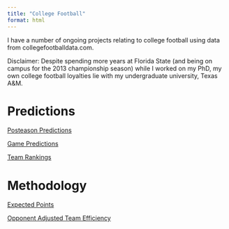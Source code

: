 ```yaml
---
title: "College Football"
format: html
---
```


I have a number of ongoing projects relating to college football using data from collegefootballdata.com.

Disclaimer: Despite spending more years at Florida State (and being on campus for the 2013 championship season) while I worked on my PhD, my own college football loyalties lie with my undergraduate university, Texas A&M.

# Predictions

[Posteason Predictions](simulating_postseason.html)

[Game Predictions](predicting_games.html)

[Team Rankings](season_report.html)

# Methodology

[Expected Points](expected_points.html)

[Opponent Adjusted Team Efficiency](estimating_efficiency.html)
